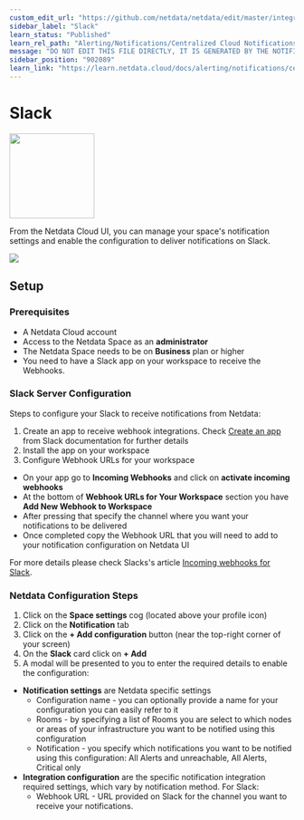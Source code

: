 ```yaml
---
custom_edit_url: "https://github.com/netdata/netdata/edit/master/integrations/cloud-notifications/metadata.yaml"
sidebar_label: "Slack"
learn_status: "Published"
learn_rel_path: "Alerting/Notifications/Centralized Cloud Notifications"
message: "DO NOT EDIT THIS FILE DIRECTLY, IT IS GENERATED BY THE NOTIFICATION'S metadata.yaml FILE"
sidebar_position: "902089"
learn_link: "https://learn.netdata.cloud/docs/alerting/notifications/centralized-cloud-notifications/slack"
---
```



# Slack


<img src="https://netdata.cloud/img/slack.png" width="150"/>


From the Netdata Cloud UI, you can manage your space's notification settings and enable the configuration to deliver notifications on Slack.


<img src="https://img.shields.io/badge/maintained%20by-Netdata-%2300ab44" />

## Setup

### Prerequisites

- A Netdata Cloud account
- Access to the Netdata Space as an **administrator**
- The Netdata Space needs to be on **Business** plan or higher
- You need to have a Slack app on your workspace to receive the Webhooks.

### Slack Server Configuration

Steps to configure your Slack to receive notifications from Netdata:

1. Create an app to receive webhook integrations. Check [Create an app](https://api.slack.com/apps?new_app=1) from Slack documentation for further details
2. Install the app on your workspace
3. Configure Webhook URLs for your workspace
  - On your app go to **Incoming Webhooks** and click on **activate incoming webhooks**
  - At the bottom of **Webhook URLs for Your Workspace** section you have **Add New Webhook to Workspace**
  - After pressing that specify the channel where you want your notifications to be delivered
  - Once completed copy the Webhook URL that you will need to add to your notification configuration on Netdata UI

For more details please check Slacks's article [Incoming webhooks for Slack](https://slack.com/help/articles/115005265063-Incoming-webhooks-for-Slack).

### Netdata Configuration Steps

1. Click on the **Space settings** cog (located above your profile icon)
2. Click on the **Notification** tab
3. Click on the **+ Add configuration** button (near the top-right corner of your screen)
4. On the **Slack** card click on **+ Add**
5. A modal will be presented to you to enter the required details to enable the configuration:
  * **Notification settings** are Netdata specific settings
    - Configuration name - you can optionally provide a name for your configuration you can easily refer to it
    - Rooms - by specifying a list of Rooms you are select to which nodes or areas of your infrastructure you want to be notified using this configuration
    - Notification - you specify which notifications you want to be notified using this configuration: All Alerts and unreachable, All Alerts, Critical only
  * **Integration configuration** are the specific notification integration required settings, which vary by notification method. For Slack:
    - Webhook URL - URL provided on Slack for the channel you want to receive your notifications.


